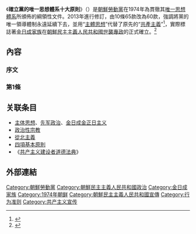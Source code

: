 《'''確立黨的唯一思想體系十大原則'''》（{{朝|당의 유일사상체계확립의 10대 원칙|黨의 唯一思想體系確立의 10大 原則}}）是[[朝鮮勞動黨|朝鮮勞動黨]]在1974年為貫徹其[[唯一思想體系|唯一思想體系]]所頒佈的綱領性文件。2013年進行修訂，由10條65款改為60款，強調將黨的唯一領導體制永遠延續下去，並用“[[主體思想|主體思想]]”代替了原先的“[[共產主義|共產主義]]”<ref>{{Cite web |url=http://www.rfa.org/korean/in_focus/nkchange-08122013113042.html |title=북 '유일사상 10대 원칙' 개정 |accessdate=2015-07-19 |archive-date=2015-09-24 |archive-url=https://web.archive.org/web/20150924125337/http://www.rfa.org/korean/in_focus/nkchange-08122013113042.html |dead-url=no }}</ref>，實際標誌著[[金日成家族|金日成家族]]在[[朝鮮民主主義人民共和國|朝鮮民主主義人民共和國]][[世襲專政|世襲專政]]的正式確立。<ref>{{Cite web |url=http://news.sina.com.cn/w/2013-08-12/113127926807.shtml |title=韩媒称朝鲜正式规定金正恩一家政权世袭制 |accessdate=2015-07-19 |archive-date=2015-05-31 |archive-url=https://web.archive.org/web/20150531220839/http://news.sina.com.cn/w/2013-08-12/113127926807.shtml |dead-url=no }}</ref>

== 內容 ==
{{expand section}}
=== 序文 ===

{{cquote|所有黨員和勞動者們所敬愛的首領、永遠的首領、偉大的金日成同志的革命思想一式化，為了使歷史的偉業繼續發光，確立以下黨的唯一思想體系的10大原則。}}

=== 第1條 ===
{{cquote|
偉大的首領金日成同志的革命思想為了令全社會一式化，必須忘我的奮鬥。
首領的革命思想使全社會一式化這件事，我們的黨最高綱領是唯一思想體系，把事業帶到一個新的更高階段。}}

==关联条目==
*[[主体思想|主体思想]]、[[先军政治|先军政治]]、[[金日成金正日主义|金日成金正日主义]]
*[[政治性宗教|政治性宗教]]
*[[從北主義|從北主義]]
*[[四項基本原則|四項基本原則]]
*《[[共产主义建设者道德法典|共产主义建设者道德法典]]》

== 外部連結 ==
{{reflist}}

[[Category:朝鮮勞動黨|Category:朝鮮勞動黨]]
[[Category:朝鮮民主主義人民共和國政治|Category:朝鮮民主主義人民共和國政治]]
[[Category:金日成家族|Category:金日成家族]]
[[Category:1974年朝鲜|Category:1974年朝鲜]]
[[Category:朝鮮民主主義人民共和國宣傳|Category:朝鮮民主主義人民共和國宣傳]]
[[Category:行为准则|Category:行为准则]]
[[Category:共产主义宣传|Category:共产主义宣传]]
